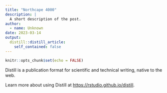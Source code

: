 ```yaml
---
title: "Northcape 4000"
description: |
  A short description of the post.
author:
  - name: Unknown
date: 2023-03-14
output:
  distill::distill_article:
    self_contained: false
---
```



```r
knitr::opts_chunk$set(echo = FALSE)
```

Distill is a publication format for scientific and technical writing, native to the web.

Learn more about using Distill at <https://rstudio.github.io/distill>.


